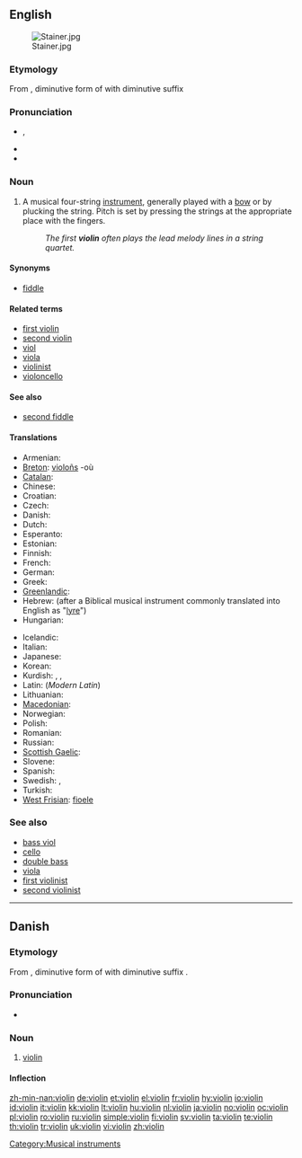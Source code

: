 {{wikipedia}}
==English==
[[Image:Stainer.jpg|thumb]]

===Etymology===
From {{etyl|it}} {{term|violino|lang=it}}, diminutive form of {{term|viola|lang=it}} with diminutive suffix {{term|-ino|lang=it}}

===Pronunciation===
* {{IPA|/ˌvaɪəˈlɪn/}}, {{SAMPA|/vaI@lIn/}}
* {{audio|en-us-violin.ogg|Audio (US)}}
* {{rhymes|ɪn}}

===Noun===
{{en-noun}}

# {{musical instrument}} A musical four-string [[instrument]], generally played with a [[bow]] or by plucking the string.  Pitch is set by pressing the strings at the appropriate place with the fingers.
#: ''The first '''violin''' often plays the lead melody lines in a string quartet.''

====Synonyms====
* [[fiddle]]

====Related terms====
* [[first violin]]
* [[second violin]]
* [[viol]]
* [[viola]]
* [[violinist]]
* [[violoncello]]

====See also====
* [[second fiddle]]

====Translations====
{{trans-top|string instrument}}
* Armenian: {{t-|hy|ջութակ|tr=ǰut'ak|sc=Armn|xs=Armenian}}
* [[Breton]]: [[violoñs]] {{m}} -où {{p}}
* [[Catalan]]: {{t+|ca|violí|m}}
* Chinese: {{t-|cmn|小提琴|tr=xiaotiqin|sc=Hani|xs=Mandarin}}
* Croatian: {{t-|hr|violina|f}}
* Czech: {{t+|cs|housle|f|p}}
* Danish: {{t-|da|violin|c}}
* Dutch: {{t+|nl|viool}}
* Esperanto: {{t-|eo|violono|xs=Esperanto}}
* Estonian: {{t+|et|viiul}}
* Finnish: {{t+|fi|viulu}}
* French: {{t+|fr|violon|m}}
* German: {{t+|de|Geige|f}}
* Greek: {{t+|el|βιολί|n|tr=biolí|sc=Grek}}
* [[Greenlandic]]: {{t-|kl|agiaq|xs=Greenlandic}}
* Hebrew: {{t+|he|כינור|tr=Kinor|sc=Hebr}} (after a Biblical musical instrument commonly translated into English as "[[lyre]]") {{m}}
* Hungarian: {{t+|hu|hegedű}}
{{trans-mid}}
* Icelandic: {{t+|is|fiðla|f}}
* Italian: {{t+|it|violino|m}}
* Japanese: {{t+|ja|バイオリン|tr=baiorin|sc=Jpan}}
* Korean: {{t-|ko|바이올린|tr=baiollin|sc=Hang}}
* Kurdish: {{t+|ku|keman|f}}, {{t|ku|kemançe|f}}, {{t+|ku|viyolîn|f}}
* Latin: (''Modern Latin'') {{t|la|violinum}}
* Lithuanian: {{t+|lt|smuikas|xs=Lithuanian}}
* [[Macedonian]]: {{t-|mk|виолина|f|tr=violína|sc=Cyrl|xs=Macedonian}}
* Norwegian: {{t+|no|fiolin|m}}
* Polish: {{t+|pl|skrzypce|p}}
* Romanian: {{t+|ro|vioară|f}}
* Russian: {{t+|ru|скрипка|f|tr=skripka|sc=Cyrl}}
* [[Scottish Gaelic]]: {{t-|gd|fidheall|f|xs=Scottish Gaelic}}
* Slovene: {{t+|sl|violina|f}}
* Spanish: {{t+|es|violín|m}}
* Swedish: {{t+|sv|fiol}}, {{t+|sv|violin}}
* Turkish: {{t+|tr|keman}}
* [[West Frisian]]: [[fioele]]
{{trans-bottom}}

===See also===
* [[bass viol]]
* [[cello]]
* [[double bass]]
* [[viola]]
* [[first violinist]]
* [[second violinist]]

[[Category:Musical instruments]]

----

==Danish==

===Etymology===
From {{etyl|it|da}} {{term|violino|lang=it}}, diminutive form of {{term|viola|lang=it}} with diminutive suffix {{term|-ino|lang=it}}.

===Pronunciation===
* {{IPA|/violiːn/|[vioˈliːˀn]|lang=da}}

===Noun===
{{da-noun|en|er}}

# [[violin#English|violin]]

====Inflection====
{{da-noun-infl|en|er}}

[[zh-min-nan:violin]]
[[de:violin]]
[[et:violin]]
[[el:violin]]
[[fr:violin]]
[[hy:violin]]
[[io:violin]]
[[id:violin]]
[[it:violin]]
[[kk:violin]]
[[lt:violin]]
[[hu:violin]]
[[nl:violin]]
[[ja:violin]]
[[no:violin]]
[[oc:violin]]
[[pl:violin]]
[[ro:violin]]
[[ru:violin]]
[[simple:violin]]
[[fi:violin]]
[[sv:violin]]
[[ta:violin]]
[[te:violin]]
[[th:violin]]
[[tr:violin]]
[[uk:violin]]
[[vi:violin]]
[[zh:violin]]